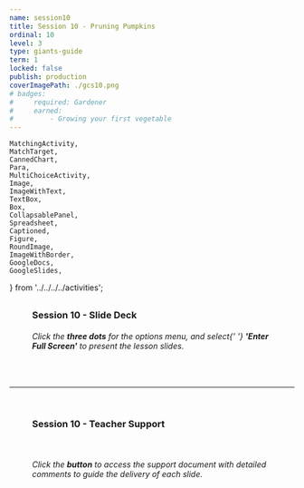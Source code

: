```yaml
---
name: session10
title: Session 10 - Pruning Pumpkins
ordinal: 10
level: 3
type: giants-guide
term: 1
locked: false
publish: production
coverImagePath: ./gcs10.png
# badges:
#     required: Gardener
#     earned:
#         - Growing your first vegetable
---
```


    MatchingActivity,
    MatchTarget,
    CannedChart,
    Para,
    MultiChoiceActivity,
    Image,
    ImageWithText,
    TextBox,
    Box,
    CollapsablePanel,
    Spreadsheet,
    Captioned,
    Figure,
    RoundImage,
    ImageWithBorder,
    GoogleDocs,
    GoogleSlides,
} from '../../../../activities';



##

###

<Figure>
    <h3>
        <b>Session 10 - Slide Deck</b>
    </h3>
</Figure>

<GoogleSlides
    googleId="2PACX-1vTvl3KjYVqWA8ZQ7ycDG64F3sq7TgafGjBnNhHZp_D1JRpGFeFhK0YiiJcIP9lwZc4BXuSqNf1ooUmQ"
    googlePdfId="1cpKZhSiLtOwhcXv2rZReMeaJxxmlKnTLFvNPi9s_w8k"
/>

<Figure>
    <h6>
        Click the <b>three dots</b> for the options menu, and select{' '}
        <b>'Enter Full Screen'</b> to present the lesson slides.
    </h6>
</Figure>

<br />

<hr />

<br />

###

<Figure>
    <h3>
        <b>Session 10 - Teacher Support</b>
    </h3>
</Figure>

<Figure>
    <a
        href={
            'https://docs.google.com/document/d/10E2sda29PJRIBYY-acljywu89zfQ-WiFnE-5OQzYP5k/preview'
        }
        target={'_blank'}
    >
        <ImageWithBorder src={button} />
    </a>
</Figure>

<br />

<Figure>
    <h6>
        Click the <b>button</b> to access the support document with detailed
        comments to guide the delivery of each slide.
    </h6>
</Figure>

<br />
<br />
<br />
